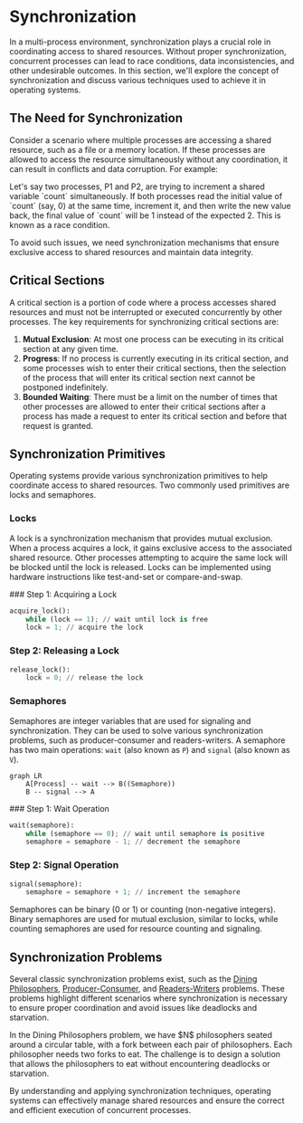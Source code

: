
# Synchronization

In a multi-process environment, synchronization plays a crucial role in coordinating access to shared resources. Without proper synchronization, concurrent processes can lead to race conditions, data inconsistencies, and other undesirable outcomes. In this section, we'll explore the concept of synchronization and discuss various techniques used to achieve it in operating systems.

## The Need for Synchronization

Consider a scenario where multiple processes are accessing a shared resource, such as a file or a memory location. If these processes are allowed to access the resource simultaneously without any coordination, it can result in conflicts and data corruption. For example:

<Callout type="warning" emoji="⚠️">
Let's say two processes, P1 and P2, are trying to increment a shared variable `count` simultaneously. If both processes read the initial value of `count` (say, 0) at the same time, increment it, and then write the new value back, the final value of `count` will be 1 instead of the expected 2. This is known as a race condition.
</Callout>

To avoid such issues, we need synchronization mechanisms that ensure exclusive access to shared resources and maintain data integrity.

## Critical Sections

A critical section is a portion of code where a process accesses shared resources and must not be interrupted or executed concurrently by other processes. The key requirements for synchronizing critical sections are:

1. **Mutual Exclusion**: At most one process can be executing in its critical section at any given time.
2. **Progress**: If no process is currently executing in its critical section, and some processes wish to enter their critical sections, then the selection of the process that will enter its critical section next cannot be postponed indefinitely.
3. **Bounded Waiting**: There must be a limit on the number of times that other processes are allowed to enter their critical sections after a process has made a request to enter its critical section and before that request is granted.

## Synchronization Primitives

Operating systems provide various synchronization primitives to help coordinate access to shared resources. Two commonly used primitives are locks and semaphores.

### Locks

A lock is a synchronization mechanism that provides mutual exclusion. When a process acquires a lock, it gains exclusive access to the associated shared resource. Other processes attempting to acquire the same lock will be blocked until the lock is released. Locks can be implemented using hardware instructions like test-and-set or compare-and-swap.

<Steps>
### Step 1: Acquiring a Lock

```python
acquire_lock():
    while (lock == 1); // wait until lock is free
    lock = 1; // acquire the lock
```

### Step 2: Releasing a Lock

```python
release_lock():
    lock = 0; // release the lock
```
</Steps>

### Semaphores

Semaphores are integer variables that are used for signaling and synchronization. They can be used to solve various synchronization problems, such as producer-consumer and readers-writers. A semaphore has two main operations: `wait` (also known as `P`) and `signal` (also known as `V`).

```mermaid
graph LR
    A[Process] -- wait --> B((Semaphore))
    B -- signal --> A
```

<Steps>
### Step 1: Wait Operation

```python
wait(semaphore):
    while (semaphore == 0); // wait until semaphore is positive
    semaphore = semaphore - 1; // decrement the semaphore
```

### Step 2: Signal Operation

```python
signal(semaphore):
    semaphore = semaphore + 1; // increment the semaphore
```
</Steps>

Semaphores can be binary (0 or 1) or counting (non-negative integers). Binary semaphores are used for mutual exclusion, similar to locks, while counting semaphores are used for resource counting and signaling.

## Synchronization Problems

Several classic synchronization problems exist, such as the [Dining Philosophers](/process-management/process-management-techniques/synchronization/dining-philosophers), [Producer-Consumer](/process-management/process-management-techniques/synchronization/producer-consumer), and [Readers-Writers](/process-management/process-management-techniques/synchronization/readers-writers) problems. These problems highlight different scenarios where synchronization is necessary to ensure proper coordination and avoid issues like deadlocks and starvation.

<Callout type="info" emoji="ℹ️">
In the Dining Philosophers problem, we have $N$ philosophers seated around a circular table, with a fork between each pair of philosophers. Each philosopher needs two forks to eat. The challenge is to design a solution that allows the philosophers to eat without encountering deadlocks or starvation.
</Callout>

By understanding and applying synchronization techniques, operating systems can effectively manage shared resources and ensure the correct and efficient execution of concurrent processes.